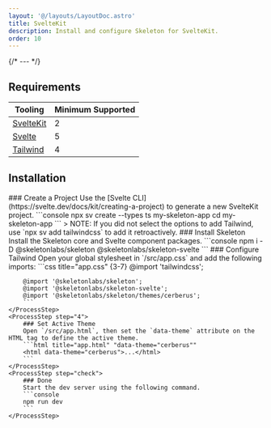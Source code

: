 ```yaml
---
layout: '@/layouts/LayoutDoc.astro'
title: SvelteKit
description: Install and configure Skeleton for SvelteKit.
order: 10
---
```



{/* --- */}

## Requirements

| Tooling                              | Minimum Supported |
| ------------------------------------ | ----------------- |
| [SvelteKit](https://svelte.dev/)     | 2                 |
| [Svelte](https://svelte.dev/)        | 5                 |
| [Tailwind](https://tailwindcss.com/) | 4                 |

## Installation

<Process>
    <ProcessStep step="1">
        ### Create a Project
        Use the [Svelte CLI](https://svelte.dev/docs/kit/creating-a-project) to generate a new SvelteKit project.
        ```console
        npx sv create --types ts my-skeleton-app
		cd my-skeleton-app
        ```
		> NOTE: If you did not select the options to add Tailwind, use `npx sv add tailwindcss` to add it retroactively.
    </ProcessStep>
    <ProcessStep step="2">
        ### Install Skeleton
        Install the Skeleton core and Svelte component packages.
        ```console
        npm i -D @skeletonlabs/skeleton @skeletonlabs/skeleton-svelte
        ```
    </ProcessStep>
    <ProcessStep step="3">
		### Configure Tailwind
        Open your global stylesheet in `/src/app.css` and add the following imports:
        ```css title="app.css" {3-7}
        @import 'tailwindcss';

        @import '@skeletonlabs/skeleton';
        @import '@skeletonlabs/skeleton-svelte';
        @import '@skeletonlabs/skeleton/themes/cerberus';
        ```
    </ProcessStep>
    <ProcessStep step="4">
        ### Set Active Theme
        Open `/src/app.html`, then set the `data-theme` attribute on the HTML tag to define the active theme.
        ```html title="app.html" "data-theme="cerberus""
        <html data-theme="cerberus">...</html>
        ```
    </ProcessStep>
    <ProcessStep step="check">
        ### Done
        Start the dev server using the following command.
    	```console
        npm run dev
        ```
    </ProcessStep>

</Process>
